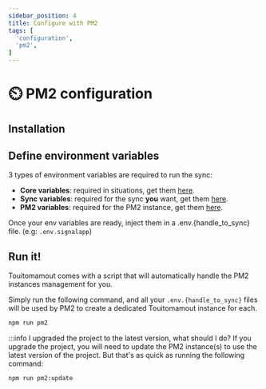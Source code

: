 ```yaml
---
sidebar_position: 4
title: Configure with PM2
tags: [
  'configuration',
  'pm2',
]
---
```


# ⏲️ PM2 configuration

## Installation
<SectionPullInstallProject/>

## Define environment variables
3 types of environment variables are required to run the sync:
- **Core variables**: required in situations, get them [here](/docs/resources/environment-variables#core-variables).
- **Sync variables**: required for the sync **you** want, get them [here](/docs/resources/environment-variables#synchronization-).
- **PM2 variables**: required for the PM2 instance, get them [here](/docs/resources/environment-variables#configuration-with-pm2-).

<TipFileGenerator />

Once your env variables are ready, inject them in a .env.{handle_to_sync} file. (e.g: `.env.signalapp`)

## Run it!

Touitomamout comes with a script that will automatically handle the PM2 instances management for you.

Simply run the following command, and all your `.env.{handle_to_sync}` files will be used by PM2 to create a dedicated Touitomamout instance for each.

```bash
npm run pm2
```

:::info I upgraded the project to the latest version, what should I do?
If you upgrade the project, you will need to update the PM2 instance(s) to use the latest version of the project. But that's as quick as running the following command:
```bash
npm run pm2:update
```
